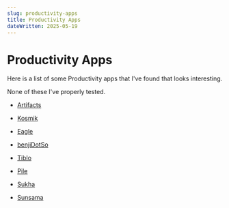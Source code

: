 ```yaml
---
slug: productivity-apps
title: Productivity Apps
dateWritten: 2025-05-19
---
```


# Productivity Apps

Here is a list of some Productivity apps that I've found that looks interesting.

None of these I've properly tested.

- [Artifacts](https://x.com/zachwaugh/status/1794042990236684315)

- [Kosmik](https://www.kosmik.app/)

- [Eagle](https://en.eagle.cool/)

- [benjiDotSo](https://x.com/thekitze/status/1654920486961262598)

- [Tiblo](https://x.com/zehf/status/1651201514461904896)

- [Pile](https://github.com/UdaraJay/Pile/tree/v0.7.15)

- [Sukha](https://www.thesukha.co/)

- [Sunsama](https://www.sunsama.com/)
